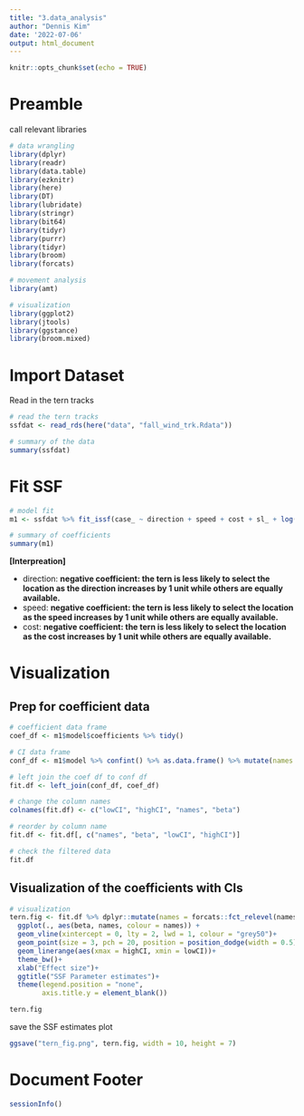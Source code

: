 ---
title: "3.data_analysis"
author: "Dennis Kim"
date: '2022-07-06'
output: html_document
---

```{r setup, include=FALSE}
knitr::opts_chunk$set(echo = TRUE)
```

# Preamble 

call relevant libraries 
```{r import_libraries}
# data wrangling 
library(dplyr)
library(readr)
library(data.table)
library(ezknitr)
library(here)
library(DT)
library(lubridate)
library(stringr)
library(bit64)
library(tidyr)
library(purrr)
library(tidyr)
library(broom)
library(forcats)

# movement analysis 
library(amt)

# visualization
library(ggplot2)
library(jtools)
library(ggstance)
library(broom.mixed)
```

# Import Dataset 

Read in the tern tracks 
```{r tern tracks}
# read the tern tracks 
ssfdat <- read_rds(here("data", "fall_wind_trk.Rdata"))

# summary of the data 
summary(ssfdat)
```

# Fit SSF
```{r fit ssf}
# model fit
m1 <- ssfdat %>% fit_issf(case_ ~ direction + speed + cost + sl_ + log(sl_) + cos(ta_)+ strata(step_id_), model = TRUE)

# summary of coefficients
summary(m1)
```
**[Interpreation]**

* direction: **negative coefficient: the tern is less likely to select the location as the direction increases by 1 unit while others are equally available.**
* speed: **negative coefficient: the tern is less likely to select the location as the speed increases by 1 unit while others are equally available.**
* cost: **negative coefficient: the tern is less likely to select the location as the cost increases by 1 unit while others are equally available.**

# Visualization 

## Prep for coefficient data 
```{r coefficient df}
# coefficient data frame 
coef_df <- m1$model$coefficients %>% tidy()

# CI data frame
conf_df <- m1$model %>% confint() %>% as.data.frame() %>% mutate(names = c("direction", "speed", "cost", "sl_", "log(sl_)", "cos(ta_)"))

# left join the coef df to conf df 
fit.df <- left_join(conf_df, coef_df)

# change the column names 
colnames(fit.df) <- c("lowCI", "highCI", "names", "beta")

# reorder by column name 
fit.df <- fit.df[, c("names", "beta", "lowCI", "highCI")]

# check the filtered data 
fit.df
```

## Visualization of the coefficients with CIs 
```{r visualization with CIs}
# visualization 
tern.fig <- fit.df %>% dplyr::mutate(names = forcats::fct_relevel(names, sort)) %>% 
  ggplot(., aes(beta, names, colour = names)) +
  geom_vline(xintercept = 0, lty = 2, lwd = 1, colour = "grey50")+
  geom_point(size = 3, pch = 20, position = position_dodge(width = 0.5))+
  geom_linerange(aes(xmax = highCI, xmin = lowCI))+
  theme_bw()+
  xlab("Effect size")+
  ggtitle("SSF Parameter estimates")+
  theme(legend.position = "none",
        axis.title.y = element_blank())

tern.fig
```

save the SSF estimates plot 
```{r save the plot}
ggsave("tern_fig.png", tern.fig, width = 10, height = 7)
```


# Document Footer
```{r}
sessionInfo()
```